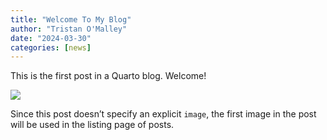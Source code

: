 ```yaml
---
title: "Welcome To My Blog"
author: "Tristan O'Malley"
date: "2024-03-30"
categories: [news]
---
```


This is the first post in a Quarto blog. Welcome!

![](thumbnail.jpg)

Since this post doesn't specify an explicit `image`, the first image in the post will be used in the listing page of posts.
